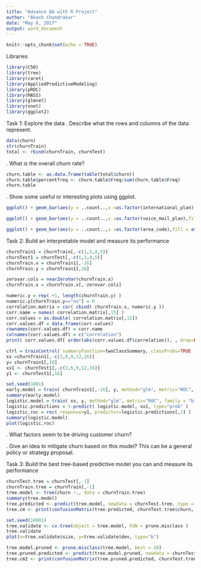 ```yaml
---
title: "Advance BA with R Project"
author: "Akash Chandrakar"
date: "May 6, 2017"
output: word_document
---
```


```r
knitr::opts_chunk$set(echo = TRUE)
```
Libraries

```r
library(C50)
library(tree)
library(caret)
library(AppliedPredictiveModeling)
library(pROC)
library(MASS)
library(glmnet)
library(nnet)
library(ggplot2)


```



Task 1: Explore the data
. Describe what the rows and columns of the data represent.
```r
data(churn)
str(churnTrain)
total <- rbind(churnTrain, churnTest)

```

. What is the overall churn rate?

```r

churn.table <- as.data.frame(table(total$churn))
churn.table$percentfreq <- churn.table$Freq/sum(churn.table$Freq)
churn.table

```

. Show some useful or interesting plots using ggplot.

```r
ggplot() + geom_bar(aes(y = ..count..,x =as.factor(international_plan),fill = as.factor(churn)),data=total)+labs(fill="Churn",x="International Plan",y="Frequency")

ggplot() + geom_bar(aes(y = ..count..,x =as.factor(voice_mail_plan),fill = as.factor(churn)),data=total)+labs(fill="Churn",x="Voice Mail Plan",y="Frequency")

ggplot() + geom_bar(aes(y = ..count..,x =as.factor(area_code),fill = as.factor(churn)),data=total)+labs(fill="Churn",x="Area Code",y="Frequency")+scale_x_discrete(labels=c("area_code_408" = "408","area_code_415" = "415","area_code_510" = "510"))
```


Task 2: Build an interpretable model and measure its performance

```r
churnTrain1 = churnTrain[,-c(1,3,4,5)]
churnTest1 = churnTest[,-c(1,3,4,5)]
churnTrain.x = churnTrain1[,-16] 
churnTrain.y = churnTrain1[,16]

zerovar.cols = nearZeroVar(churnTrain.x)
churnTrain.x = churnTrain.x[,-zerovar.cols]

numeric.y = rep( +1, length(churnTrain.y) )
numeric.y[churnTrain.y=="no"] = 0 
correlation.matrix = cor( cbind( churnTrain.x, numeric.y ))
corr.name = names( correlation.matrix[,15] )
corr.values = as.double( correlation.matrix[,15])
corr.values.df = data.frame(corr.values)
rownames(corr.values.df) = corr.name
colnames(corr.values.df) = c("correlation")
print( corr.values.df[ order(abs(corr.values.df$correlation)), , drop=FALSE ] )

ctrl = trainControl( summaryFunction=twoClassSummary, classProbs=TRUE )
xx =churnTrain1[,-c(3,6,9,12,16)]
y= churnTrain1[,16]
xx1 <- churnTest1[,-c(3,6,9,12,16)]
y1 <- churnTest1[,16]

set.seed(1001)
early.model = train( churnTrain1[,-16], y, method="glm", metric="ROC", family = "binomial", trControl=ctrl )
summary(early.model)
logistic.model = train( xx, y, method="glm", metric="ROC", family = "binomial", trControl=ctrl )
logistic.predictions = 1-predict( logistic.model, xx1, type="prob" )
logistic.roc = roc( response=y1, predictor=logistic.predictions[,1] )
summary(logistic.model)
plot(logistic.roc)

```

. What factors seem to be driving customer churn?

. Give an idea to mitigate churn based on this model? This can be a general policy or strategy proposal.

Task 3: Build the best tree-based predictive model you can and measure its performance

```r
churnTest.tree = churnTest[,-1]
churnTrain.tree = churnTrain[,-1]
tree.model <- tree(churn ~., data = churnTrain.tree)
summary(tree.model)
tree.predicted <- predict(tree.model, newdata = churnTest.tree, type = "class")
tree.cm <- print(confusionMatrix(tree.predicted, churnTest.tree$churn, dnn = c("Predicted", "Reference")))

set.seed(10001)
tree.validate <- cv.tree(object = tree.model, FUN = prune.misclass )
tree.validate
plot(x=tree.validate$size, y=tree.validate$dev, type="b")

tree.model.pruned <- prune.misclass(tree.model, best = 10)
tree.pruned.predicted <- predict(tree.model.pruned, newdata = churnTest.tree, type ="class" )
tree.cm2 <- print(confusionMatrix(tree.pruned.predicted, churnTest.tree$churn, dnn = c("Predicted", "Reference")))
```

